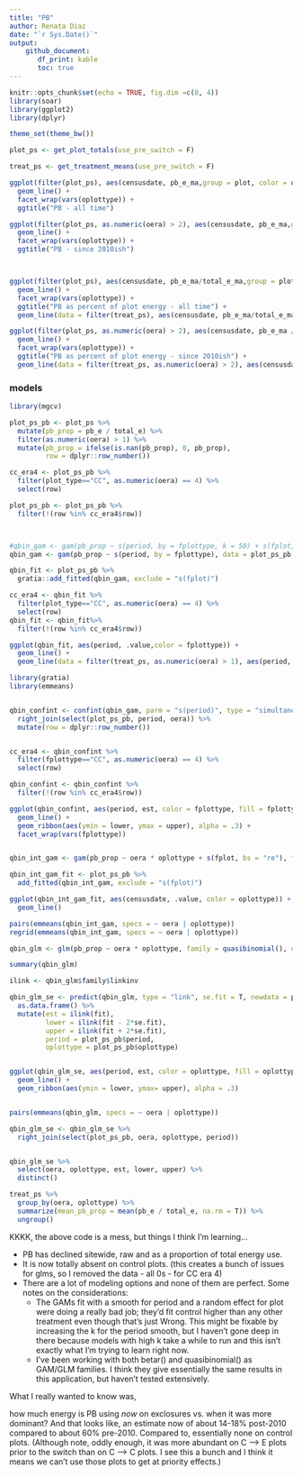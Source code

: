```yaml
---
title: "PB"
author: Renata Diaz
date: "`r Sys.Date()`"
output: 
    github_document:
       df_print: kable
       toc: true
---
```


```r
knitr::opts_chunk$set(echo = TRUE, fig.dim =c(8, 4))
library(soar)
library(ggplot2)
library(dplyr)

theme_set(theme_bw())
```

```r
plot_ps <- get_plot_totals(use_pre_switch = F)

treat_ps <- get_treatment_means(use_pre_switch = F) 
```

```r

ggplot(filter(plot_ps), aes(censusdate, pb_e_ma,group = plot, color = oplottype)) +
  geom_line() +
  facet_wrap(vars(oplottype)) +
  ggtitle("PB - all time")

ggplot(filter(plot_ps, as.numeric(oera) > 2), aes(censusdate, pb_e_ma,group = plot, color = oplottype)) +
  geom_line() +
  facet_wrap(vars(oplottype)) +
  ggtitle("PB - since 2010ish")



ggplot(filter(plot_ps), aes(censusdate, pb_e_ma/total_e_ma,group = plot, color = oplottype)) +
  geom_line() +
  facet_wrap(vars(oplottype)) +
  ggtitle("PB as percent of plot energy - all time") +
  geom_line(data = filter(treat_ps), aes(censusdate, pb_e_ma/total_e_ma, color = oplottype), inherit.aes = F, size = 2)

ggplot(filter(plot_ps, as.numeric(oera) > 2), aes(censusdate, pb_e_ma / total_e_ma,group = plot, color = oplottype)) +
  geom_line() +
  facet_wrap(vars(oplottype)) +
  ggtitle("PB as percent of plot energy - since 2010ish") +
  geom_line(data = filter(treat_ps, as.numeric(oera) > 2), aes(censusdate, pb_e_ma/total_e_ma, color = oplottype), inherit.aes = F, size = 2)
```

### models

```r

library(mgcv)

plot_ps_pb <- plot_ps %>%
  mutate(pb_prop = pb_e / total_e) %>%
  filter(as.numeric(oera) > 1) %>%
  mutate(pb_prop = ifelse(is.nan(pb_prop), 0, pb_prop),
         row = dplyr::row_number())

cc_era4 <- plot_ps_pb %>%
  filter(plot_type=="CC", as.numeric(oera) == 4) %>%
  select(row)

plot_ps_pb <- plot_ps_pb %>%
  filter(!(row %in% cc_era4$row))



#qbin_gam <- gam(pb_prop ~ s(period, by = fplottype, k = 50) + s(fplot, bs = "re"), data = plot_ps_pb, family = quasibinomial())
qbin_gam <- gam(pb_prop ~ s(period, by = fplottype), data = plot_ps_pb, family = quasibinomial())

qbin_fit <- plot_ps_pb %>%
  gratia::add_fitted(qbin_gam, exclude = "s(fplot)") 

cc_era4 <- qbin_fit %>%
  filter(plot_type=="CC", as.numeric(oera) == 4) %>%
  select(row)
qbin_fit <- qbin_fit%>%
  filter(!(row %in% cc_era4$row))

ggplot(qbin_fit, aes(period, .value,color = fplottype)) +
  geom_line() +
  geom_line(data = filter(treat_ps, as.numeric(oera) > 1), aes(period, pb_e_ma/total_e_ma, color = oplottype), inherit.aes = F)

library(gratia)
library(emmeans)


qbin_confint <- confint(qbin_gam, parm = "s(period)", type = "simultaneous", shift= T, transform = T, newdata = plot_ps_pb) %>%
  right_join(select(plot_ps_pb, period, oera)) %>%
  mutate(row = dplyr::row_number()) 


cc_era4 <- qbin_confint %>%
  filter(fplottype=="CC", as.numeric(oera) == 4) %>%
  select(row)

qbin_confint <- qbin_confint %>%
  filter(!(row %in% cc_era4$row))

ggplot(qbin_confint, aes(period, est, color = fplottype, fill = fplottype)) +
  geom_line() +
  geom_ribbon(aes(ymin = lower, ymax = upper), alpha = .3) +
  facet_wrap(vars(fplottype))


qbin_int_gam <- gam(pb_prop ~ oera * oplottype + s(fplot, bs = "re"), family = quasibinomial(), data= plot_ps_pb)

qbin_int_gam_fit <- plot_ps_pb %>%
  add_fitted(qbin_int_gam, exclude = "s(fplot)")

ggplot(qbin_int_gam_fit, aes(censusdate, .value, color = oplottype)) +
  geom_line()

pairs(emmeans(qbin_int_gam, specs = ~ oera | oplottype))
regrid(emmeans(qbin_int_gam, specs = ~ oera | oplottype))

qbin_glm <- glm(pb_prop ~ oera * oplottype, family = quasibinomial(), data= plot_ps_pb)

summary(qbin_glm)

ilink <- qbin_glm$family$linkinv

qbin_glm_se <- predict(qbin_glm, type = "link", se.fit = T, newdata = plot_ps_pb) %>%
  as.data.frame() %>%
  mutate(est = ilink(fit),
         lower = ilink(fit - 2*se.fit),
         upper = ilink(fit + 2*se.fit),
         period = plot_ps_pb$period,
         oplottype = plot_ps_pb$oplottype)


ggplot(qbin_glm_se, aes(period, est, color = oplottype, fill = oplottype)) +
  geom_line() +
  geom_ribbon(aes(ymin = lower, ymax= upper), alpha = .3)


pairs(emmeans(qbin_glm, specs = ~ oera | oplottype))

qbin_glm_se <- qbin_glm_se %>%
  right_join(select(plot_ps_pb, oera, oplottype, period))


qbin_glm_se %>%
  select(oera, oplottype, est, lower, upper) %>%
  distinct()

treat_ps %>%
  group_by(oera, oplottype) %>%
  summarize(mean_pb_prop = mean(pb_e / total_e, na.rm = T)) %>%
  ungroup()
```



KKKK, the above code is a mess, but things I think I'm learning...

- PB has declined sitewide, raw and as a proportion of total energy use. 
- It is now totally absent on control plots. (this creates a bunch of issues for glms, so I removed the data - all 0s - for CC era 4)
- There are a lot of modeling options and none of them are perfect. Some notes on the considerations:
    - The GAMs fit with a smooth for period and a random effect  for plot were doing a really bad job; they'd fit control higher than any other treatment even though that's just Wrong. This might be fixable by increasing the k for the period smooth, but I haven't gone deep in there because models with high k take a while to run and this isn't exactly what I'm trying to learn right now. 
    - I've been working with both betar() and quasibinomial() as GAM/GLM families. I think they give essentially the same results in this application, but haven't tested extensively.

What I really wanted to know was,

how much energy is PB using *now* on exclosures vs. when it was more dominant? And that looks like, an estimate now of about 14-18% post-2010 compared to about 60% pre-2010. Compared to, essentially none on control plots. (Although note, oddly enough, it was more abundant on C --> E plots prior to the switch than on C --> C plots. I see this a bunch and I think it means we can't use those plots to get at priority effects.)